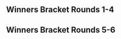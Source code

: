 {{tabs static
|name1=Overview
|link1=SKTAR 3
|name2=Singles Winners Upper Part
|link2=SKTAR 3/Singles Winners Upper Part
|name3=Singles Winners Lower Part
|link3=SKTAR 3/Singles Winners Lower Part
|name4=Singles Losers Upper Part
|link4=SKTAR 3/Singles Losers Upper Part
|name5=Singles Losers Lower Part
|link5=SKTAR 3/Singles Losers Lower Part
|name6=Doubles
|link6=SKTAR 3/Doubles
|This=2
}}
<!-- Generated with http://tournament-nub.rhcloud.com/toliquipedia -->

==Winners Bracket Rounds 1-4==

{{128DEWBracketA
|tourneylink=
|tourneyname=
|column-width=150
|r1m1p1=PPMD |r1m1p1flag=us |r1m1p1score=W |r1m1win=1
|r1m1p2=Bye |r1m1p2flag= |r1m1p2score=-

|r1m2p1=ibelieve616 |r1m2p1flag= |r1m2p1score= |r1m2win=2
|r1m2p2=Inaba |r1m2p2flag= |r1m2p2score={{win}}

|r1m3p1=PikaPika! |r1m3p1flag= |r1m3p1score={{win}} |r1m3win=1
|r1m3p2=SlowPants |r1m3p2flag= |r1m3p2score=

|r1m4p1=Eazy |r1m4p1flag= |r1m4p1score={{win}} |r1m4win=1
|r1m4p2=SLIM AL |r1m4p2flag= |r1m4p2score=

|r1m5p1=Reno |r1m5p1flag=us |r1m5p1score={{win}} |r1m5win=1
|r1m5p2=Zodiac |r1m5p2flag= |r1m5p2score=

|r1m6p1=Pure Blu |r1m6p1flag= |r1m6p1score={{win}} |r1m6win=1
|r1m6p2=MS JusticeForPersona |r1m6p2flag= |r1m6p2score=

|r1m7p1=Zanguzen |r1m7p1flag=us |r1m7p1score={{win}} |r1m7win=1
|r1m7p2=Zelko |r1m7p2flag= |r1m7p2score=

|r1m8p1=Archangel |r1m8p1flag= |r1m8p1score={{win}} |r1m8win=1
|r1m8p2=Nowakiin |r1m8p2flag= |r1m8p2score=

|r1m9p1=Larry Lurr |r1m9p1flag=us |r1m9p1score=W |r1m9win=1
|r1m9p2=Bye |r1m9p2flag= |r1m9p2score=-

|r1m10p1=Nairo |r1m10p1flag=us |r1m10p1score={{win}} |r1m10win=1
|r1m10p2=Kratos |r1m10p2flag= |r1m10p2score=

|r1m11p1=PB&J |r1m11p1flag=us |r1m11p1score={{win}} |r1m11win=1
|r1m11p2=TL`Darkhorse |r1m11p2flag= |r1m11p2score=

|r1m12p1=VINSANITY |r1m12p1flag= |r1m12p1score= |r1m12win=2
|r1m12p2=RisenfromAsh |r1m12p2flag= |r1m12p2score={{win}}

|r1m13p1=Cyrain |r1m13p1flag=us |r1m13p1score=W |r1m13win=1
|r1m13p2=Bye |r1m13p2flag= |r1m13p2score=-

|r1m14p1=DroogieART |r1m14p1flag= |r1m14p1score={{win}} |r1m14win=1
|r1m14p2=Kwak |r1m14p2flag= |r1m14p2score=

|r1m15p1=Tian |r1m15p1flag=us |r1m15p1score={{win}} |r1m15win=1
|r1m15p2=Toddler |r1m15p2flag= |r1m15p2score=

|r1m16p1=Boyz |r1m16p1flag= |r1m16p1score={{win}} |r1m16win=1
|r1m16p2=Rink |r1m16p2flag= |r1m16p2score=

|r1m17p1=Shroomed |r1m17p1flag=us |r1m17p1score=W |r1m17win=1
|r1m17p2=Bye |r1m17p2flag= |r1m17p2score=-

|r1m18p1=Gew |r1m18p1flag= |r1m18p1score={{win}} |r1m18win=1
|r1m18p2=JuicePouch |r1m18p2flag= |r1m18p2score=

|r1m19p1=Alpha Dash |r1m19p1flag=gb |r1m19p1score= |r1m19win=2
|r1m19p2=Prince Abu |r1m19p2flag=us |r1m19p2score={{win}}

|r1m20p1=B-War |r1m20p1flag= |r1m20p1score= |r1m20win=2
|r1m20p2=Strawhats |r1m20p2flag= |r1m20p2score={{win}}

|r1m21p1=Cactuar |r1m21p1flag=us |r1m21p1score={{win}} |r1m21win=1
|r1m21p2=Bolt |r1m21p2flag= |r1m21p2score=

|r1m22p1=DGFair |r1m22p1flag= |r1m22p1score= |r1m22win=2
|r1m22p2=Mask |r1m22p2flag= |r1m22p2score={{win}}

|r1m23p1=ky |r1m23p1flag= |r1m23p1score={{win}} |r1m23win=1
|r1m23p2=Wildcard |r1m23p2flag= |r1m23p2score=

|r1m24p1=Chao |r1m24p1flag= |r1m24p1score={{win}} |r1m24win=1
|r1m24p2=Palmerfan |r1m24p2flag= |r1m24p2score=

|r1m25p1=S0ft |r1m25p1flag=us |r1m25p1score=W |r1m25win=1
|r1m25p2=Bye |r1m25p2flag= |r1m25p2score=-

|r1m26p1=Generalz |r1m26p1flag= |r1m26p1score= |r1m26win=2
|r1m26p2=Kaimen |r1m26p2flag= |r1m26p2score={{win}}

|r1m27p1=Action Hank |r1m27p1flag= |r1m27p1score={{win}} |r1m27win=1
|r1m27p2=Stone Free |r1m27p2flag= |r1m27p2score=

|r1m28p1=Crismas |r1m28p1flag= |r1m28p1score={{win}} |r1m28win=1
|r1m28p2=Scoob |r1m28p2flag= |r1m28p2score=

|r1m29p1=Loki |r1m29p1flag=jp |r1m29p1score={{win}} |r1m29win=1
|r1m29p2=TheAuthor |r1m29p2flag= |r1m29p2score=

|r1m30p1=Onomanic |r1m30p1flag= |r1m30p1score= |r1m30win=2
|r1m30p2=Maruf |r1m30p2flag= |r1m30p2score={{win}}

|r1m31p1=Ryan_K |r1m31p1flag= |r1m31p1score={{win}} |r1m31win=1
|r1m31p2=Vino |r1m31p2flag=us |r1m31p2score=

|r1m32p1=Xzax |r1m32p1flag=us |r1m32p1score={{win}} |r1m32win=1
|r1m32p2=bontez |r1m32p2flag= |r1m32p2score=

|r1m33p1=Armada |r1m33p1flag=se |r1m33p1score=W |r1m33win=1
|r1m33p2=Bye |r1m33p2flag= |r1m33p2score=-

|r1m34p1=Glide |r1m34p1flag= |r1m34p1score={{win}} |r1m34win=1
|r1m34p2=joefz2 |r1m34p2flag= |r1m34p2score=

|r1m35p1=TSC Dapuffster |r1m35p1flag= |r1m35p1score= |r1m35win=2
|r1m35p2=Smokey Bluntz |r1m35p2flag= |r1m35p2score={{win}}

|r1m36p1=Seibrik |r1m36p1flag=us |r1m36p1score={{win}} |r1m36win=1
|r1m36p2=Siked |r1m36p2flag= |r1m36p2score=

|r1m37p1=MilkMan |r1m37p1flag=us |r1m37p1score={{win}} |r1m37win=1
|r1m37p2=Shameless |r1m37p2flag= |r1m37p2score=

|r1m38p1=Slox |r1m38p1flag=us |r1m38p1score={{win}} |r1m38win=1
|r1m38p2=Mini Goof |r1m38p2flag= |r1m38p2score=

|r1m39p1=Kalamazhu |r1m39p1flag=us |r1m39p1score={{win}} |r1m39win=1
|r1m39p2=York |r1m39p2flag= |r1m39p2score=

|r1m40p1=Brian |r1m40p1flag= |r1m40p1score={{win}} |r1m40win=1
|r1m40p2=One 4nd 0nly |r1m40p2flag= |r1m40p2score=

|r1m41p1=Chillindude |r1m41p1flag=us |r1m41p1score=W |r1m41win=1
|r1m41p2=Bye |r1m41p2flag= |r1m41p2score=-

|r1m42p1=Fork |r1m42p1flag= |r1m42p1score= |r1m42win=2
|r1m42p2=Knee |r1m42p2flag= |r1m42p2score={{win}}

|r1m43p1=Sol |r1m43p1flag= |r1m43p1score={{win}} |r1m43win=1
|r1m43p2=The Hungry Pigeon |r1m43p2flag= |r1m43p2score=

|r1m44p1=Chad_Warden69 |r1m44p1flag= |r1m44p1score= |r1m44win=2
|r1m44p2=Row |r1m44p2flag= |r1m44p2score={{win}}

|r1m45p1=HugS |r1m45p1flag=us |r1m45p1score={{win}} |r1m45win=1
|r1m45p2=Internet Explorer |r1m45p2flag=us |r1m45p2score=

|r1m46p1=Oracle |r1m46p1flag= |r1m46p1score= |r1m46win=2
|r1m46p2=Lazy |r1m46p2flag= |r1m46p2score={{win}}

|r1m47p1=Porkchops |r1m47p1flag=us |r1m47p1score={{win}} |r1m47win=1
|r1m47p2=Tweek |r1m47p2flag= |r1m47p2score=

|r1m48p1=Attack Party |r1m48p1flag= |r1m48p1score={{win}} |r1m48win=1
|r1m48p2=Pyro |r1m48p2flag= |r1m48p2score=

|r1m49p1=Hax |r1m49p1flag=us |r1m49p1score=W |r1m49win=1
|r1m49p2=Bye |r1m49p2flag= |r1m49p2score=-

|r1m50p1=Glick |r1m50p1flag= |r1m50p1score={{win}} |r1m50win=1
|r1m50p2=Joshez |r1m50p2flag= |r1m50p2score=

|r1m51p1=Husband |r1m51p1flag=us |r1m51p1score={{win}} |r1m51win=1
|r1m51p2=snap |r1m51p2flag= |r1m51p2score=

|r1m52p1=HectoHertz |r1m52p1flag=us |r1m52p1score={{win}} |r1m52win=1
|r1m52p2=Sigg |r1m52p2flag= |r1m52p2score=

|r1m53p1=Qerb |r1m53p1flag=us |r1m53p1score={{win}} |r1m53win=1
|r1m53p2=Claygon |r1m53p2flag= |r1m53p2score=

|r1m54p1=Dee Three |r1m54p1flag= |r1m54p1score= |r1m54win=2
|r1m54p2=2%Milk |r1m54p2flag=us |r1m54p2score={{win}}

|r1m55p1=Vegas |r1m55p1flag= |r1m55p1score= |r1m55win=2
|r1m55p2=Mikehaze |r1m55p2flag=us |r1m55p2score={{win}}

|r1m56p1=Zoso |r1m56p1flag=us |r1m56p1score={{win}} |r1m56win=1
|r1m56p2=Onyx |r1m56p2flag= |r1m56p2score=

|r1m57p1=Nintendude |r1m57p1flag=us |r1m57p1score=W |r1m57win=1
|r1m57p2=Bye |r1m57p2flag= |r1m57p2score=-

|r1m58p1=Fragbait |r1m58p1flag= |r1m58p1score= |r1m58win=2
|r1m58p2=Kmac |r1m58p2flag= |r1m58p2score={{win}}

|r1m59p1=GimR |r1m59p1flag=us |r1m59p1score= |r1m59win=2
|r1m59p2=TacoDynamics |r1m59p2flag= |r1m59p2score={{win}}

|r1m60p1=barchu_et_adonai |r1m60p1flag= |r1m60p1score={{win}} |r1m60win=1
|r1m60p2=Sola Gratia |r1m60p2flag= |r1m60p2score=

|r1m61p1=KoreanDJ |r1m61p1flag=us |r1m61p1score={{win}} |r1m61win=1
|r1m61p2=C-Bear |r1m61p2flag= |r1m61p2score=

|r1m62p1=Cleod9 |r1m62p1flag= |r1m62p1score= |r1m62win=2
|r1m62p2=Lights |r1m62p2flag= |r1m62p2score={{win}}

|r1m63p1=CIZ |r1m63p1flag=us |r1m63p1score={{win}} |r1m63win=1
|r1m63p2=DKSchizm |r1m63p2flag= |r1m63p2score=

|r1m64p1=UltimaScout |r1m64p1flag=us |r1m64p1score={{win}} |r1m64win=1
|r1m64p2=Professor Peen |r1m64p2flag= |r1m64p2score=

|r2m1p1=PPMD |r2m1p1flag=us |r2m1p1score={{win}} |r2m1win=1
|r2m1p2=Inaba |r2m1p2flag= |r2m1p2score=

|r2m2p1=PikaPika! |r2m2p1flag= |r2m2p1score= |r2m2win=2
|r2m2p2=Eazy |r2m2p2flag= |r2m2p2score={{win}}

|r2m3p1=Reno |r2m3p1flag=us |r2m3p1score={{win}} |r2m3win=1
|r2m3p2=Pure Blu |r2m3p2flag= |r2m3p2score=

|r2m4p1=Zanguzen |r2m4p1flag=us |r2m4p1score={{win}} |r2m4win=1
|r2m4p2=Archangel |r2m4p2flag= |r2m4p2score=

|r2m5p1=Larry Lurr |r2m5p1flag=us |r2m5p1score={{win}} |r2m5win=1
|r2m5p2=Nairo |r2m5p2flag=us |r2m5p2score=

|r2m6p1=PB&J |r2m6p1flag=us |r2m6p1score= |r2m6win=2
|r2m6p2=RisenfromAsh |r2m6p2flag= |r2m6p2score={{win}}

|r2m7p1=Cyrain |r2m7p1flag=us |r2m7p1score={{win}} |r2m7win=1
|r2m7p2=DroogieART |r2m7p2flag= |r2m7p2score=

|r2m8p1=Tian |r2m8p1flag=us |r2m8p1score={{win}} |r2m8win=1
|r2m8p2=Boyz |r2m8p2flag= |r2m8p2score=

|r2m9p1=Shroomed |r2m9p1flag=us |r2m9p1score={{win}} |r2m9win=1
|r2m9p2=Gew |r2m9p2flag= |r2m9p2score=

|r2m10p1=Prince Abu |r2m10p1flag=us |r2m10p1score={{win}} |r2m10win=1
|r2m10p2=Strawhats |r2m10p2flag= |r2m10p2score=

|r2m11p1=Cactuar |r2m11p1flag=us |r2m11p1score={{win}} |r2m11win=1
|r2m11p2=Mask |r2m11p2flag= |r2m11p2score=

|r2m12p1=ky |r2m12p1flag= |r2m12p1score={{win}} |r2m12win=1
|r2m12p2=Chao |r2m12p2flag= |r2m12p2score=

|r2m13p1=S0ft |r2m13p1flag=us |r2m13p1score={{win}} |r2m13win=1
|r2m13p2=Kaimen |r2m13p2flag= |r2m13p2score=

|r2m14p1=Action Hank |r2m14p1flag= |r2m14p1score= |r2m14win=2
|r2m14p2=Crismas |r2m14p2flag= |r2m14p2score={{win}}

|r2m15p1=Loki |r2m15p1flag=jp |r2m15p1score={{win}} |r2m15win=1
|r2m15p2=Maruf |r2m15p2flag= |r2m15p2score=

|r2m16p1=Ryan_K |r2m16p1flag= |r2m16p1score={{win}} |r2m16win=1
|r2m16p2=Xzax |r2m16p2flag=us |r2m16p2score=

|r2m17p1=Armada |r2m17p1flag=se |r2m17p1score={{win}} |r2m17win=1
|r2m17p2=Glide |r2m17p2flag= |r2m17p2score=

|r2m18p1=Smokey Bluntz |r2m18p1flag= |r2m18p1score= |r2m18win=2
|r2m18p2=Seibrik |r2m18p2flag=us |r2m18p2score={{win}}

|r2m19p1=MilkMan |r2m19p1flag=us |r2m19p1score= |r2m19win=2
|r2m19p2=Slox |r2m19p2flag=us |r2m19p2score={{win}}

|r2m20p1=Kalamazhu |r2m20p1flag=us |r2m20p1score={{win}} |r2m20win=1
|r2m20p2=Brian |r2m20p2flag= |r2m20p2score=

|r2m21p1=Chillindude |r2m21p1flag=us |r2m21p1score={{win}} |r2m21win=1
|r2m21p2=Knee |r2m21p2flag= |r2m21p2score=

|r2m22p1=Sol |r2m22p1flag= |r2m22p1score={{win}} |r2m22win=1
|r2m22p2=Row |r2m22p2flag= |r2m22p2score=

|r2m23p1=HugS |r2m23p1flag=us |r2m23p1score={{win}} |r2m23win=1
|r2m23p2=Lazy |r2m23p2flag= |r2m23p2score=

|r2m24p1=Porkchops |r2m24p1flag=us |r2m24p1score={{win}} |r2m24win=1
|r2m24p2=Attack Party |r2m24p2flag= |r2m24p2score=

|r2m25p1=Hax |r2m25p1flag=us |r2m25p1score={{win}} |r2m25win=1
|r2m25p2=Glick |r2m25p2flag= |r2m25p2score=

|r2m26p1=Husband |r2m26p1flag=us |r2m26p1score={{win}} |r2m26win=1
|r2m26p2=HectoHertz |r2m26p2flag=us |r2m26p2score=

|r2m27p1=Qerb |r2m27p1flag=us |r2m27p1score={{win}} |r2m27win=1
|r2m27p2=2%Milk |r2m27p2flag=us |r2m27p2score=

|r2m28p1=Mikehaze |r2m28p1flag=us |r2m28p1score= |r2m28win=2
|r2m28p2=Zoso |r2m28p2flag=us |r2m28p2score={{win}}

|r2m29p1=Nintendude |r2m29p1flag=us |r2m29p1score={{win}} |r2m29win=1
|r2m29p2=Kmac |r2m29p2flag= |r2m29p2score=

|r2m30p1=TacoDynamics |r2m30p1flag= |r2m30p1score= |r2m30win=2
|r2m30p2=barchu_et_adonai |r2m30p2flag= |r2m30p2score={{win}}

|r2m31p1=KoreanDJ |r2m31p1flag=us |r2m31p1score={{win}} |r2m31win=1
|r2m31p2=Lights |r2m31p2flag= |r2m31p2score=

|r2m32p1=CIZ |r2m32p1flag=us |r2m32p1score={{win}} |r2m32win=1
|r2m32p2=UltimaScout |r2m32p2flag=us |r2m32p2score=

|r3m1p1=PPMD |r3m1p1flag=us |r3m1p1score={{win}} |r3m1win=1
|r3m1p2=Eazy |r3m1p2flag= |r3m1p2score=

|r3m2p1=Reno |r3m2p1flag=us |r3m2p1score={{win}} |r3m2win=1
|r3m2p2=Zanguzen |r3m2p2flag=us |r3m2p2score=

|r3m3p1=Larry Lurr |r3m3p1flag=us |r3m3p1score={{win}} |r3m3win=1
|r3m3p2=RisenfromAsh |r3m3p2flag= |r3m3p2score=

|r3m4p1=Cyrain |r3m4p1flag=us |r3m4p1score={{win}} |r3m4win=1
|r3m4p2=Tian |r3m4p2flag=us |r3m4p2score=

|r3m5p1=Shroomed |r3m5p1flag=us |r3m5p1score={{win}} |r3m5win=1
|r3m5p2=Prince Abu |r3m5p2flag=us |r3m5p2score=

|r3m6p1=Cactuar |r3m6p1flag=us |r3m6p1score={{win}} |r3m6win=1
|r3m6p2=ky |r3m6p2flag= |r3m6p2score=

|r3m7p1=S0ft |r3m7p1flag=us |r3m7p1score={{win}} |r3m7win=1
|r3m7p2=Crismas |r3m7p2flag= |r3m7p2score=

|r3m8p1=Loki |r3m8p1flag=jp |r3m8p1score= |r3m8win=2
|r3m8p2=Ryan_K |r3m8p2flag= |r3m8p2score={{win}}

|r3m9p1=Armada |r3m9p1flag=se |r3m9p1score={{win}} |r3m9win=1
|r3m9p2=Seibrik |r3m9p2flag=us |r3m9p2score=

|r3m10p1=Slox |r3m10p1flag=us |r3m10p1score= |r3m10win=2
|r3m10p2=Kalamazhu |r3m10p2flag=us |r3m10p2score={{win}}

|r3m11p1=Chillindude |r3m11p1flag=us |r3m11p1score={{win}} |r3m11win=1
|r3m11p2=Sol |r3m11p2flag= |r3m11p2score=

|r3m12p1=HugS |r3m12p1flag=us |r3m12p1score={{win}} |r3m12win=1
|r3m12p2=Porkchops |r3m12p2flag=us |r3m12p2score=

|r3m13p1=Hax |r3m13p1flag=us |r3m13p1score={{win}} |r3m13win=1
|r3m13p2=Husband |r3m13p2flag=us |r3m13p2score=

|r3m14p1=Qerb |r3m14p1flag=us |r3m14p1score= |r3m14win=2
|r3m14p2=Zoso |r3m14p2flag=us |r3m14p2score={{win}}

|r3m15p1=Nintendude |r3m15p1flag=us |r3m15p1score={{win}} |r3m15win=1
|r3m15p2=barchu_et_adonai |r3m15p2flag= |r3m15p2score=

|r3m16p1=KoreanDJ |r3m16p1flag=us |r3m16p1score={{win}} |r3m16win=1
|r3m16p2=CIZ |r3m16p2flag=us |r3m16p2score=

|r4m1p1=PPMD |r4m1p1flag=us |r4m1p1score=2 |r4m1win=1
|r4m1p2=Reno |r4m1p2flag=us |r4m1p2score=1
|r4m1p1char1=falco |r4m1p2char1=sheik |r4m1p1stock1=0 |r4m1p2stock1=1 |r4m1win1=2 |r4m1stage1=Battlefield
|r4m1p1char2=falco |r4m1p2char2=sheik |r4m1p1stock2=2 |r4m1p2stock2=0 |r4m1win2=1 |r4m1stage2=Pokémon Stadium
|r4m1p1char3=falco |r4m1p2char3=sheik |r4m1p1stock3=1 |r4m1p2stock3=0 |r4m1win3=1 |r4m1stage3=Yoshi's Story
|r4m1details={{BracketMatchDetails|preview=|lrthread=|interview=|recap=|comment=|live=|vod=https://youtu.be/d-8k5t7rYj4}}

|r4m2p1=Larry Lurr |r4m2p1flag=us |r4m2p1score={{win}} |r4m2win=1
|r4m2p2=Cyrain |r4m2p2flag=us |r4m2p2score=

|r4m3p1=Shroomed |r4m3p1flag=us |r4m3p1score={{win}} |r4m3win=1
|r4m3p2=Cactuar |r4m3p2flag=us |r4m3p2score=

|r4m4p1=S0ft |r4m4p1flag=us |r4m4p1score={{win}} |r4m4win=1
|r4m4p2=Ryan_K |r4m4p2flag= |r4m4p2score=

|r4m5p1=Armada |r4m5p1flag=se |r4m5p1score=2 |r4m5win=1
|r4m5p2=Kalamazhu |r4m5p2flag=us |r4m5p2score=0
|r4m5p1char1=peach |r4m5p2char1=peach |r4m5p1stock1=2 |r4m5p2stock1=0 |r4m5win1=1 |r4m5stage1=Fountain of Dreams
|r4m5p1char2=peach |r4m5p2char2=peach |r4m5p1stock2=2 |r4m5p2stock2=0 |r4m5win2=1 |r4m5stage2=Dream Land
|r4m5details={{BracketMatchDetails|preview=|lrthread=|interview=|recap=|comment=|live=|vod=https://youtu.be/q24Awp-_xRA}}

|r4m6p1=Chillindude |r4m6p1flag=us |r4m6p1score= |r4m6win=2
|r4m6p2=HugS |r4m6p2flag=us |r4m6p2score={{win}}

|r4m7p1=Hax |r4m7p1flag=us |r4m7p1score={{win}} |r4m7win=1
|r4m7p2=Zoso |r4m7p2flag=us |r4m7p2score=

|r4m8p1=Nintendude |r4m8p1flag=us |r4m8p1score={{win}} |r4m8win=1
|r4m8p2=KoreanDJ |r4m8p2flag=us |r4m8p2score=
}}

==Winners Bracket Rounds 5-6==
{{8DEWBracketA
|tourneylink=
|tourneyname=
|R1=Winners Round 6
|R2=Winners Semifinals

|r1m1p1=PPMD |r1m1p1flag=us |r1m1p1score={{win}} |r1m1win=1
|r1m1p2=Larry Lurr |r1m1p2flag=us |r1m1p2score=

|r1m2p1=Shroomed |r1m2p1flag=us |r1m2p1score=2 |r1m2win=1
|r1m2p2=S0ft |r1m2p2flag=us |r1m2p2score=1
|r1m2p1char1=doc |r1m2p2char1=jigglypuff |r1m2p1stock1=2 |r1m2p2stock1=0 |r1m2win1=1 |r1m2stage1=Battlefield
|r1m2p1char2=doc |r1m2p2char2=jigglypuff |r1m2p1stock2=0 |r1m2p2stock2=1 |r1m2win2=2 |r1m2stage2=Battlefield
|r1m2p1char3=doc |r1m2p2char3=jigglypuff |r1m2p1stock3=1 |r1m2p2stock3=1 |r1m2win3=2 |r1m2stage3=Pokémon Stadium
|r1m2details={{BracketMatchDetails|preview=|lrthread=|interview=|recap=|comment=Game 3 went to time.|live=|vod=https://youtu.be/e4an3V9zk94}}

|r1m3p1=Armada |r1m3p1flag=se |r1m3p1score=2 |r1m3win=1
|r1m3p2=HugS |r1m3p2flag=us |r1m3p2score=0
|r1m3p1char1=peach |r1m3p2char1=samus |r1m3p1stock1=3 |r1m3p2stock1=0 |r1m3win1=1 |r1m3stage1=Battlefield
|r1m3p1char2=peach |r1m3p2char2=samus |r1m3p1stock2=1 |r1m3p2stock2=0 |r1m3win2=1 |r1m3stage2=Fountain of Dreams
|r1m3details={{BracketMatchDetails|preview=|lrthread=|interview=|recap=|comment=|live=|vod=https://youtu.be/cDUdTW7MxxU}}

|r1m4p1=Hax |r1m4p1flag=us |r1m4p1score=2 |r1m4win=1
|r1m4p2=Nintendude |r1m4p2flag=us |r1m4p2score=0
|r1m4p1char1=fox |r1m4p2char1=ic |r1m4p1stock1=1 |r1m4p2stock1=0 |r1m4win1=1 |r1m4stage1=Dream Land
|r1m4p1char2=fox |r1m4p2char2=ic |r1m4p1stock2=2 |r1m4p2stock2=0 |r1m4win2=1 |r1m4stage2=Dream Land
|r1m4details={{BracketMatchDetails|preview=|lrthread=|interview=|recap=|comment=|live=|vod=https://youtu.be/35uShOC4fZw}}

|r2m1p1=PPMD |r2m1p1flag=us |r2m1p1score=2 |r2m1win=1
|r2m1p2=Shroomed |r2m1p2flag=us |r2m1p2score=0
|r2m1p1char1=falco |r2m1p2char1=sheik |r2m1p1stock1=2 |r2m1p2stock1=0 |r2m1win1=1 |r2m1stage1=Battlefield
|r2m1p1char2=falco |r2m1p2char2=sheik |r2m1p1stock2=1 |r2m1p2stock2=0 |r2m1win2=1 |r2m1stage2=Battlefield
|r2m1details={{BracketMatchDetails|preview=|lrthread=|interview=|recap=|comment=|live=|vod=https://youtu.be/OjP8wbNkv1g}}

|r2m2p1=Armada |r2m2p1flag=se |r2m2p1score=2 |r2m2win=1
|r2m2p2=Hax |r2m2p2flag=us |r2m2p2score=0
|r2m2p1char1=peach |r2m2p2char1=fox |r2m2p1stock1=1 |r2m2p2stock1=0 |r2m2win1=1 |r2m2stage1=Battlefield
|r2m2p1char2=peach |r2m2p2char2=fox |r2m2p1stock2=2 |r2m2p2stock2=0 |r2m2win2=1 |r2m2stage2=Final Destination
|r2m2details={{BracketMatchDetails|preview=|lrthread=|interview=|recap=|comment=|live=|vod=https://youtu.be/9TFzEy_1vS8}}
}}
